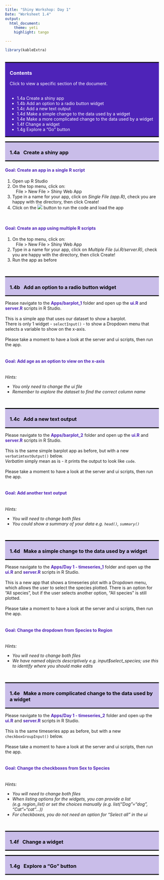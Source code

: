```yaml
---
title: "Shiny Workshop: Day 1"
Date: "Worksheet 1.4"
output: 
  html_document:
    theme: yeti
    highlight: tango

---
```


<style>
h1, h2, h3, h4 {font-weight: bold;}
.blue {color: #4E23B8;}
hr {border: 2px solid black;}
a.title:link {color: white; text-decoration: none;}
a.title:visited {color: white; text-decoration: none;}
a.title:hover {color: #c9bde9; text-decoration: none;}
a.title:active {color: white; text-decoration: none;}
a.main:link {color: #4E23B8; text-decoration: none;}
a.main:visited {color: #4E23B8; text-decoration: none;}
a.main:hover {color: #4E23B8; font-weight: bold; text-decoration: none;}
a.main:active {color: #4E23B8; text-decoration: none;}
.panel-aims {color: white; background-color: #4E23B8; border-top: 3px solid black; border-bottom: 3px solid black; padding-left: 15px; padding-right: 15px; } 
.panel-section {color: black; background-color: #c9bde9; border-top: 3px solid black; border-bottom: 3px solid black; padding-left: 15px; padding-right: 15px; } 

<!--- Collapse button --->
input {display: none; visibility: hidden;}
label { display: block; padding: 0.5em; text-align: center; border-bottom: 1px solid #CCC; color: #666;}
label:hover {color: #000;}
label::before {font-weight: bold; font-size: 15px; content: "+"; vertical-align: text-top; display: inline-block;  width: 20px; height: 20px; margin-right: 3px; background: radial-gradient(ellipse at center, #CCC 50%, transparent 50%);}
.expand {height: 0px; overflow: hidden; transition: height 0.5s; color: #FFF;}
section {padding: 0 20px;}
.toggle:checked ~ .expand {height: 250px;}
.toggle:checked ~ label::before {content: "-";}
</style>

```r
library(kableExtra)
```

<!--- ---------------------------------------------------------------------- -->
<!--- Contents section -->

<br>
<div class="row"> <!--- Setup grid for layout -->
<div class="col-md-12"> <!--- Begin column set -->
<div class="panel panel-aims"> <!--- Begin panel -->
<h3>Contents</h3>
Click to view a specific section of the document.  
<br>
<ul>
<li><a class="title" href="#1.4a">1.4a Create a shiny app</a></li>
<li><a class="title" href="#1.4b">1.4b Add an option to a radio button widget</a></li>
<li><a class="title" href="#1.4c">1.4c Add a new text output</a></li>
<li><a class="title" href="#1.4d">1.4d Make a simple change to the data used by a widget</a></li>
<li><a class="title" href="#1.4e">1.4e Make a more complicated change to the data used by a widget </a></li>
<li><a class="title" href="#1.4f">1.4f Change a widget</a></li>
<li><a class="title" href="#1.4g">1.4g Explore a "Go" button</a></li>
</ul>
</div> <!--- End panel -->
</div> <!--- End column set -->
</div> <!--- End grid -->

<!--- ---------------------------------------------------------------------- -->
<!--- 1.4a. Create a shiny app -->

<div class="row"> <!--- Setup grid for layout -->
<div class="col-md-12"> <!--- Begin column set -->
<div class="panel panel-section"> <!--- Begin panel -->
<h3 id="1.4a">1.4a &nbsp; Create a shiny app</h3>
</div> <!--- End panel -->
</div> <!--- End column set -->
</div> <!--- End grid -->

<h4 class="blue">Goal: Create an app in a single R script</h4>
<ol>
<li> Open up R Studio </li>
<li> On the top menu, click on:  </li>
&nbsp;&nbsp; File > New File > Shiny Web App  
<li> Type in a name for your app, click on <em>Single File (app.R)</em>, check you are happy with the directory, then click Create! </li> 
<li> Click on the <img src="figures/run.png" style="display: inline-block; margin: 0" /> button to run the code and load the app </li>
</ol> 
<br>
<h4 class="blue">Goal: Create an app using multiple R scripts</h4>
<ol>
<li> On the top menu, click on:  </li>
&nbsp;&nbsp; File > New File > Shiny Web App  
<li> Type in a name for your app, click on <em>Multiple File (ui.R/server.R)</em>, check you are happy with the directory, then click Create! </li> 
<li> Run the app as before </li>
</ol>
<br>

<!--- ---------------------------------------------------------------------- -->
<!--- 1.4b. Add an option to a radio button widget -->

<div class="row"> <!--- Setup grid for layout -->
<div class="col-md-12"> <!--- Begin column set -->
<div class="panel panel-section"> <!--- Begin panel -->
<h3 id="1.4b">1.4b &nbsp; Add an option to a radio button widget</h3>
</div> <!--- End panel -->
</div> <!--- End column set -->
</div> <!--- End grid -->

Please navigate to the <b class="blue">Apps/barplot_1</b> folder and open up the <b class="blue">ui.R</b> and <b class="blue">server.R</b> scripts in R Studio.
<br><br>
This is a simple app that uses our dataset to show a barplot.
<br>
There is only 1 widget - ``selectInput()`` - to show a Dropdown menu that selects a variable to show on the x-axis.
<br><br>
Please take a moment to have a look at the server and ui scripts, then run the app.
<br><br>
<h4 class="blue">Goal: Add age as an option  to view on the x-axis</h4>
<br>
<em>
Hints:
<ul>
<li>You only need to change the ui file</li>
<li>Remember to explore the dataset to find the correct column name</li>
</ul>
</em>
<br>

<!--- ---------------------------------------------------------------------- -->
<!--- 1.4c. Add a new text output -->

<div class="row"> <!--- Setup grid for layout -->
<div class="col-md-12"> <!--- Begin column set -->
<div class="panel panel-section"> <!--- Begin panel -->
<h3 id="1.4c">1.4c &nbsp; Add a new text output</h3>
</div> <!--- End panel -->
</div> <!--- End column set -->
</div> <!--- End grid -->

Please navigate to the <b class="blue">Apps/barplot_2</b> folder and open up the <b class="blue">ui.R</b> and <b class="blue">server.R</b> scripts in R Studio.
<br><br>
This is the same simple barplot app as before, but with a new ``verbatimtextOutput()`` below.
<br>
<em>Verbatim</em> simply mean as is - it prints the output to look like ``code``.
<br><br>
Please take a moment to have a look at the server and ui scripts, then run the app.
<br><br>
<h4 class="blue">Goal: Add another text output </h4>
<br>
<em>
Hints:
<ul>
<li>You will need to change both files</li>
<li>You could show a summary of your data e.g. ``head()``, ``summary()``</li>
</ul>
</em>
<br>

<!--- ---------------------------------------------------------------------- -->
<!--- 1.4d. Make a simple change to the data used by a widget -->

<div class="row"> <!--- Setup grid for layout -->
<div class="col-md-12"> <!--- Begin column set -->
<div class="panel panel-section"> <!--- Begin panel -->
<h3 id="1.4d">1.4d &nbsp; Make a simple change to the data used by a widget</h3>
</div> <!--- End panel -->
</div> <!--- End column set -->
</div> <!--- End grid -->

Please navigate to the <b class="blue">Apps/Day 1 - timeseries_1</b> folder and open up the <b class="blue">ui.R</b> and <b class="blue">server.R</b> scripts in R Studio.
<br><br>
This is a new app that shows a timeseries plot with a Dropdown menu, which allows the user to select the species plotted. There is an option for "All species", but if the user selects another option, "All species" is still plotted.
<br><br>
Please take a moment to have a look at the server and ui scripts, then run the app.
<br><br>
<h4 class="blue">Goal: Change the dropdown from Species to Region  </h4>
<br>
<em>
Hints:
<ul>
<li>You will need to change both files</li>
<li>We have named objects descriptively e.g. input$select_species; use this to identify where you should make edits</li>
</ul>
</em>
<br>

<!--- ---------------------------------------------------------------------- -->
<!--- 1.4e. Make a more complicated change to the data used by a widget -->

<div class="row"> <!--- Setup grid for layout -->
<div class="col-md-12"> <!--- Begin column set -->
<div class="panel panel-section"> <!--- Begin panel -->
<h3 id="1.4e">1.4e &nbsp; Make a more complicated change to the data used by a widget</h3>
</div> <!--- End panel -->
</div> <!--- End column set -->
</div> <!--- End grid -->

Please navigate to the <b class="blue">Apps/Day 1 - timeseries_2</b> folder and open up the <b class="blue">ui.R</b> and <b class="blue">server.R</b> scripts in R Studio.
<br><br>
This is the same timeseries app as before, but with a new ``checkboxGroupInput()`` below.
<br><br>
Please take a moment to have a look at the server and ui scripts, then run the app.
<br><br>
<h4 class="blue">Goal: Change the checkboxes from Sex to Species  </h4>
<br>
<em>
Hints:
<ul>
<li>You will need to change both files</li>
<li>When listing options for the widgets, you can provide a list (e.g. region_list) or set the choices manually (e.g. list("Dog"="dog", "Cat"="cat"...))</li>
<li>For checkboxes, you do not need an option for "Select all" in the ui</li>
</ul>
</em>
<br>

<!--- ---------------------------------------------------------------------- -->
<!--- 1.4f. Change a widget -->

<div class="row"> <!--- Setup grid for layout -->
<div class="col-md-12"> <!--- Begin column set -->
<div class="panel panel-section"> <!--- Begin panel -->
<h3 id="1.4f">1.4f &nbsp; Change a widget</h3>
</div> <!--- End panel -->
</div> <!--- End column set -->
</div> <!--- End grid -->

<!--- ---------------------------------------------------------------------- -->
<!--- 1.4ag Explore a "Go" button -->

<div class="row"> <!--- Setup grid for layout -->
<div class="col-md-12"> <!--- Begin column set -->
<div class="panel panel-section"> <!--- Begin panel -->
<h3 id="1.4g">1.4g &nbsp; Explore a "Go" button</h3>
</div> <!--- End panel -->
</div> <!--- End column set -->
</div> <!--- End grid -->
